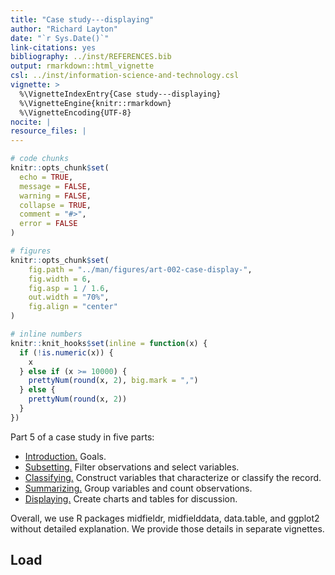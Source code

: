 ```yaml
---
title: "Case study---displaying"
author: "Richard Layton"
date: "`r Sys.Date()`"
link-citations: yes
bibliography: ../inst/REFERENCES.bib
output: rmarkdown::html_vignette
csl: ../inst/information-science-and-technology.csl
vignette: >
  %\VignetteIndexEntry{Case study---displaying}
  %\VignetteEngine{knitr::rmarkdown}
  %\VignetteEncoding{UTF-8}
nocite: | 
resource_files: |
---
```


```r
# code chunks
knitr::opts_chunk$set(
  echo = TRUE,
  message = FALSE,
  warning = FALSE,
  collapse = TRUE,
  comment = "#>",
  error = FALSE
)

# figures
knitr::opts_chunk$set(
    fig.path = "../man/figures/art-002-case-display-", 
    fig.width = 6,
    fig.asp = 1 / 1.6,
    out.width = "70%",
    fig.align = "center"
)

# inline numbers
knitr::knit_hooks$set(inline = function(x) {
  if (!is.numeric(x)) {
    x
  } else if (x >= 10000) {
    prettyNum(round(x, 2), big.mark = ",")
  } else {
    prettyNum(round(x, 2))
  }
})
```

Part 5 of a case study in five parts:

- [Introduction.](art-001-case-introduction.html) Goals.  
- [Subsetting.](art-002-case-filter.html) Filter observations and select variables.  
- [Classifying.](art-003-case-classify.html) Construct variables that characterize or classify the record. 
- [Summarizing.](art-004-case-summarize.html) Group variables and count observations.
- [Displaying.](art-005-case-display.html) Create charts and tables for discussion.

Overall, we use R packages midfieldr, midfielddata, data.table, and ggplot2 without detailed explanation.  We provide those details in separate vignettes.  


## Load 

